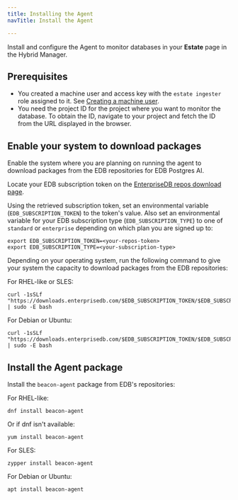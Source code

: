 ```yaml
---
title: Installing the Agent
navTitle: Install the Agent

---
```


Install and configure the Agent to monitor databases in your **Estate** page in the Hybrid Manager.

## Prerequisites

-   You created a machine user and access key with the `estate ingester` role assigned to it. See [Creating a machine user](create_machine_user.mdx).
-   You need the project ID for the project where you want to monitor the database. To obtain the ID, navigate to your project and fetch the ID from the URL displayed in the browser.

## Enable your system to download packages

Enable the system where you are planning on running the agent to download packages from the EDB repositories for EDB Postgres AI.

Locate your EDB subscription token on the [EnterpriseDB repos download page](https://www.enterprisedb.com/repos-downloads).

Using the retrieved subscription token, set an environmental variable (`EDB_SUBSCRIPTION_TOKEN`) to the token's value. Also set an environmental variable for your EDB subscription type (`EDB_SUBSCRIPTION_TYPE`) to one of `standard` or `enterprise` depending on which plan you are signed up to:

```shell
export EDB_SUBSCRIPTION_TOKEN=<your-repos-token>
export EDB_SUBSCRIPTION_TYPE=<your-subscription-type>
```

Depending on your operating system, run the following command to give your system the capacity to download packages from the EDB repositories:

For RHEL-like or SLES:

```shell
curl -1sSLf "https://downloads.enterprisedb.com/$EDB_SUBSCRIPTION_TOKEN/$EDB_SUBSCRIPTION_TYPE/setup.rpm.sh" | sudo -E bash
```

For Debian or Ubuntu:

```shell
curl -1sSLf "https://downloads.enterprisedb.com/$EDB_SUBSCRIPTION_TOKEN/$EDB_SUBSCRIPTION_TYPE/setup.deb.sh" | sudo -E bash
```

## Install the Agent package

Install the `beacon-agent` package from EDB's repositories:

For RHEL-like:

```shell
dnf install beacon-agent
```

Or if dnf isn't available:

```shell
yum install beacon-agent
```

For SLES:

```shell
zypper install beacon-agent
```

For Debian or Ubuntu:

```
apt install beacon-agent
```

